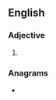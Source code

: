 ==English==

===Adjective===
{{head|en|superlative adjective}}

# {{en-superlative of|sane}}

===Anagrams===
* {{anagrams|en|a=aensst|antses|assent|snaste|stanes|steans}}